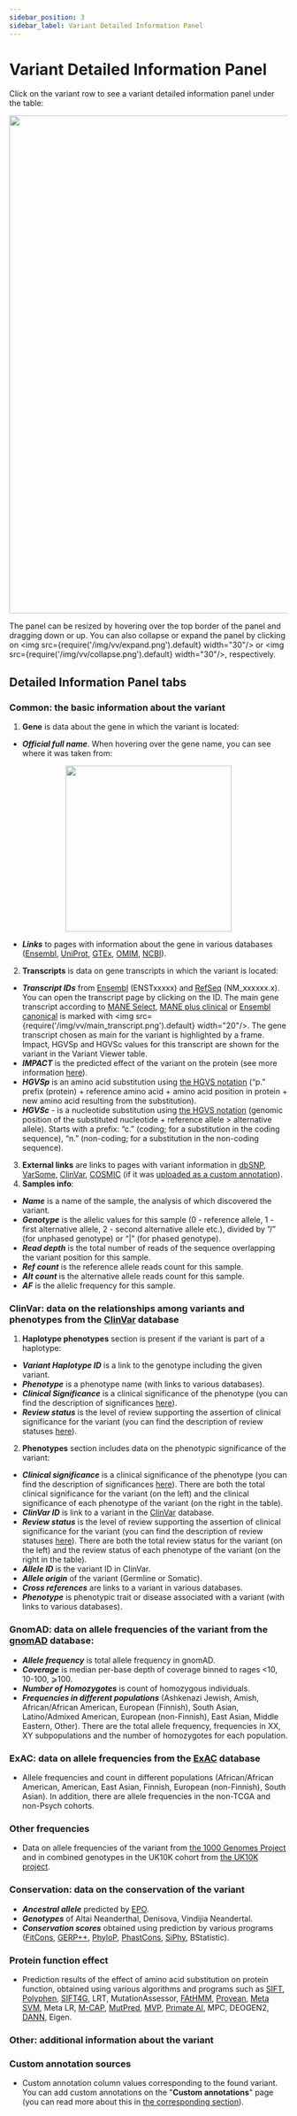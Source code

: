 ```yaml
---
sidebar_position: 3
sidebar_label: Variant Detailed Information Panel
---
```


# Variant Detailed Information Panel

Click on the variant row to see a variant detailed information panel under the table:

<p align="center">
<img src={require('/img/vv/details_panel.png').default} width="900"/>
</p>

The panel can be resized by hovering over the top border of the panel and dragging down or up.
You can also collapse or expand the panel by
clicking on <img src={require('/img/vv/expand.png').default} width="30"/>
or <img src={require('/img/vv/collapse.png').default} width="30"/>, respectively.

## Detailed Information Panel tabs

### Common: the basic information about the variant

1. **Gene** is data about the gene in which the variant is located:
- ***Official full name***. When hovering over the gene name, you can see where it was taken from:

<p align="center">
<img src={require('/img/vv/gene_source.png').default} width="300"/>
</p>

- ***Links*** to pages with information about the gene in various databases
([Ensembl](https://www.ensembl.org/Homo_sapiens/Info/Index), [UniProt](https://www.uniprot.org/uniprot/),
[GTEx](https://www.gtexportal.org/home/), [OMIM](https://www.omim.org/), [NCBI](https://www.ncbi.nlm.nih.gov/gene/)).
2. **Transcripts** is data on gene transcripts in which the variant is located:
- ***Transcript IDs*** from [Ensembl](https://www.ensembl.org/Homo_sapiens/Info/Index) (ENSTxxxxx) and
[RefSeq](https://www.ncbi.nlm.nih.gov/nuccore/) (NM_xxxxxx.x). You can open the transcript page by clicking on the ID.
The main gene transcript according to [MANE Select](https://www.ncbi.nlm.nih.gov/refseq/MANE/#Select),
[MANE plus clinical](https://www.ncbi.nlm.nih.gov/refseq/MANE/#:~:text=MANE%20Plus%20Clinical%3A%20The%20MANE,variants%20available%20in%20public%20resources.)
or [Ensembl canonical](https://www.ensembl.org/info/genome/genebuild/canonical.html) is marked
with <img src={require('/img/vv/main_transcript.png').default} width="20"/>. The gene transcript chosen as main
for the variant is highlighted by a frame. Impact, HGVSp and HGVSc values for this transcript are shown for the
variant in the Variant Viewer table.
- ***IMPACT*** is the predicted effect of the variant on the protein (see more information
[here](/results/main/snvs_indels/variant-viewer#impacts-of-variants-in-the-annotation)).
- ***HGVSp*** is an amino acid substitution using [the HGVS notation](https://varnomen.hgvs.org/) (“p.” prefix
(protein) + reference amino acid + amino acid position in protein + new amino acid resulting from the substitution).
- ***HGVSc*** - is a nucleotide substitution using [the HGVS notation](https://varnomen.hgvs.org/) (genomic position
of the substituted nucleotide + reference allele > alternative allele). Starts with a prefix: “c.” (coding; for a
substitution in the coding sequence), “n.” (non-coding; for a substitution in the non-coding sequence).
3. **External links** are links to pages with variant information
in <a href="https://www.ncbi.nlm.nih.gov/snp/">dbSNP</a>, <a href="https://varsome.com/">VarSome</a>, <a href="https://preview.ncbi.nlm.nih.gov/clinvar/">ClinVar</a>, <a href="https://cancer.sanger.ac.uk/cosmic/">COSMIC</a> (if it was [uploaded as a custom annotation](/settings/custom-annotations)).
4. **Samples info**:
- ***Name*** is a name of the sample, the analysis of which discovered the variant.
- ***Genotype*** is the allelic values for this sample (0 - reference allele, 1 - first alternative allele, 2 - second
alternative allele etc.), divided by ”/” (for unphased genotype) or “|” (for phased genotype).
- ***Read depth*** is the total number of reads of the sequence overlapping the variant position for this sample.
- ***Ref count*** is the reference allele reads count for this sample.
- ***Alt count*** is the alternative allele reads count for this sample.
- ***AF*** is the allelic frequency for this sample.

### ClinVar: data on the relationships among variants and phenotypes from the [ClinVar](https://www.ncbi.nlm.nih.gov/clinvar/) database

1. **Haplotype phenotypes** section is present if the variant is part of a haplotype:
* ***Variant Haplotype ID*** is a link to the genotype including the given variant.
* ***Phenotype*** is a phenotype name (with links to various databases).
* ***Clinical Significance*** is a clinical significance of the phenotype (you can find the description of
significances [here](https://preview.ncbi.nlm.nih.gov/clinvar/docs/clinsig/#clinsig_scv)).
* ***Review status*** is the level of review supporting the assertion of clinical significance for the
variant (you can find the description of review
statuses [here](https://preview.ncbi.nlm.nih.gov/clinvar/docs/variation_report/#review_status)).
2. **Phenotypes** section includes data on the phenotypic significance of the variant:
* ***Clinical significance*** is a clinical significance of the phenotype (you can find the description of
significances [here](https://preview.ncbi.nlm.nih.gov/clinvar/docs/clinsig/#clinsig_scv)).
There are both the total clinical significance for the variant (on the left) and the clinical significance
of each phenotype of the variant (on the right in the table).
* ***ClinVar ID*** is link to a variant in the [ClinVar](https://www.ncbi.nlm.nih.gov/clinvar/) database.
* ***Review status*** is the level of review supporting the assertion of clinical significance for the variant
(you can find the description of review
statuses [here](https://preview.ncbi.nlm.nih.gov/clinvar/docs/variation_report/#review_status)).
There are both the total review status for the variant (on the left) and the review status of each phenotype
of the variant (on the right in the table).
* ***Allele ID*** is the variant ID in ClinVar.
* ***Allele origin*** of the variant (Germline or Somatic).
* ***Cross references*** are links to a variant in various databases.
* ***Phenotype*** is phenotypic trait or disease associated with a variant (with links to various databases).

### GnomAD: data on allele frequencies of the variant from the [gnomAD](https://gnomad.broadinstitute.org/) database:

* ***Allele frequency*** is total allele frequency in gnomAD.
* ***Coverage*** is median per-base depth of coverage binned to rages &lt;10, 10-100, ⩾100.
* ***Number of Homozygotes*** is count of homozygous individuals.
* ***Frequencies in different populations*** (Ashkenazi Jewish, Amish, African/African American, European (Finnish),
South Asian, Latino/Admixed American, European (non-Finnish), East Asian, Middle Eastern, Other).
There are the total allele frequency, frequencies in XX, XY subpopulations and the number of homozygotes
for each population.

### ExAC: data on allele frequencies from the [ExAC](http://exac.broadinstitute.org/) database

- Allele frequencies and count in different populations (African/African American, American, East Asian, Finnish,
European (non-Finnish), South Asian).
In addition, there are allele frequencies in the non-TCGA and non-Psych cohorts.

### Other frequencies

- Data on allele frequencies of the variant from [the 1000 Genomes Project](https://www.internationalgenome.org/)
and in combined genotypes in the UK10K cohort from [the UK10K project](https://www.uk10k.org/).

### Conservation: data on the conservation of the variant

* ***Ancestral allele*** predicted by [EPO](https://www.ensembl.org/info/genome/compara/epo_anchors_info.html).
* ***Genotypes*** of Altai Neanderthal, Denisova, Vindijia Neandertal.
* ***Conservation scores*** obtained using prediction by various programs ([FitCons](http://compgen.cshl.edu/fitCons/),
[GERP++](http://mendel.stanford.edu/sidowlab/downloads/gerp/index.html),
[PhyloP](https://ccg.epfl.ch/mga/hg19/phylop/phylop.html),
[PhastCons](http://compgen.cshl.edu/phast/phastCons-HOWTO.html),
[SiPhy](http://portals.broadinstitute.org/genome_bio/siphy/documentation.html), BStatistic).

### Protein function effect

- Prediction results of the effect of amino acid substitution on protein function, obtained using various algorithms
and programs such as [SIFT](https://sift.bii.a-star.edu.sg/),
[Polyphen](http://genetics.bwh.harvard.edu/pph/pph_help.html), [SIFT4G](https://sift.bii.a-star.edu.sg/sift4g/), LRT,
MutationAssessor, [FAtHMM](http://fathmm.biocompute.org.uk/), [Provean](http://provean.jcvi.org/index.php),
[Meta SVM](https://www.ncbi.nlm.nih.gov/pmc/articles/PMC5270233/), Meta LR, [M-CAP](http://bejerano.stanford.edu/mcap/),
[MutPred](http://mutpred.mutdb.org/), [MVP](https://www.nature.com/articles/s41467-020-20847-0),
[Primate AI](https://illumina.github.io/NirvanaDocumentation/3.14/data-sources/primate-ai/), MPC, DEOGEN2,
[DANN](https://cbcl.ics.uci.edu/public_data/DANN/), Eigen.

### Other: additional information about the variant

### Custom annotation sources

- Custom annotation column values corresponding to the found variant. You can add custom annotations on the
"**Custom annotations**" page (you can read more about this in [the corresponding section](/settings/custom-annotations)).
